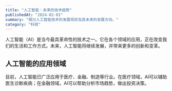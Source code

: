```yaml
---
title: "人工智能：未来的技术趋势"
publishedAt: "2024-02-01"
summary: "探讨人工智能技术的发展现状及其未来的发展方向。"
category: "科技"
---
```


人工智能（AI）是当今最具革命性的技术之一。它在各个领域的应用，正在改变我们的生活和工作方式。未来，人工智能将继续发展，并带来更多的创新和变革。

## 人工智能的应用领域

目前，人工智能已广泛应用于医疗、金融、制造等行业。在医疗领域，AI可以辅助医生诊断疾病；在金融领域，AI可以帮助分析市场趋势，做出投资决策。

